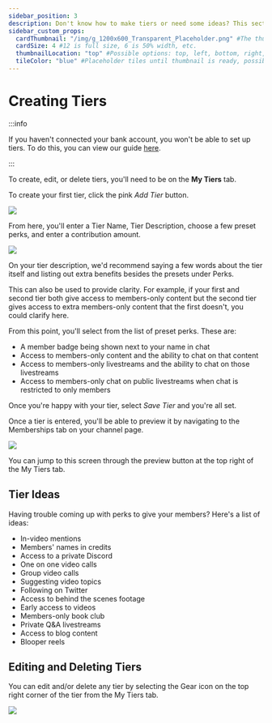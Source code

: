```yaml
---
sidebar_position: 3
description: Don't know how to make tiers or need some ideas? This section's for you.
sidebar_custom_props:
  cardThumbnail: "/img/g_1200x600_Transparent_Placeholder.png" #The thumbnail on the category card.
  cardSize: 4 #12 is full size, 6 is 50% width, etc.
  thumbnailLocation: "top" #Possible options: top, left, bottom, right, none
  tileColor: "blue" #Placeholder tiles until thumbnail is ready, possible options: blue, cream, darkpurple, lightpurple, mauve, orange, pink, none
---
```


# Creating Tiers

:::info

If you haven't connected your bank account, you won't be able to set up tiers. To do this, you can view our guide [here](https://help.odysee.tv/category-basics/bankaccount).

:::

To create, edit, or delete tiers, you'll need to be on the **My Tiers** tab.

To create your first tier, click the pink *Add Tier* button.

![](https://i.imgur.com/8T9mrQ5.png)

From here, you'll enter a Tier Name, Tier Description, choose a few preset perks, and enter a contribution amount.

![](https://i.imgur.com/LJ6d41Q.png)

On your tier description, we'd recommend saying a few words about the tier itself and listing out extra benefits besides the presets under Perks.

This can also be used to provide clarity. For example, if your first and second tier both give access to members-only content but the second tier gives access to extra members-only content that the first doesn't, you could clarify here.

From this point, you'll select from the list of preset perks. These are:

- A member badge being shown next to your name in chat
- Access to members-only content and the ability to chat on that content
- Access to members-only livestreams and the ability to chat on those livestreams
- Access to members-only chat on public livestreams when chat is restricted to only members

Once you're happy with your tier, select *Save Tier* and you're all set.

Once a tier is entered, you'll be able to preview it by navigating to the Memberships tab on your channel page.

![](https://i.imgur.com/GwBhcVX.png)

You can jump to this screen through the preview button at the top right of the My Tiers tab.

## Tier Ideas

Having trouble coming up with perks to give your members? Here's a list of ideas:

- In-video mentions
- Members' names in credits
- Access to a private Discord
- One on one video calls
- Group video calls
- Suggesting video topics
- Following on Twitter
- Access to behind the scenes footage
- Early access to videos
- Members-only book club
- Private Q&A livestreams
- Access to blog content
- Blooper reels

## Editing and Deleting Tiers

You can edit and/or delete any tier by selecting the Gear icon on the top right corner of the tier from the My Tiers tab.

![](https://i.imgur.com/neMynkL.png)
